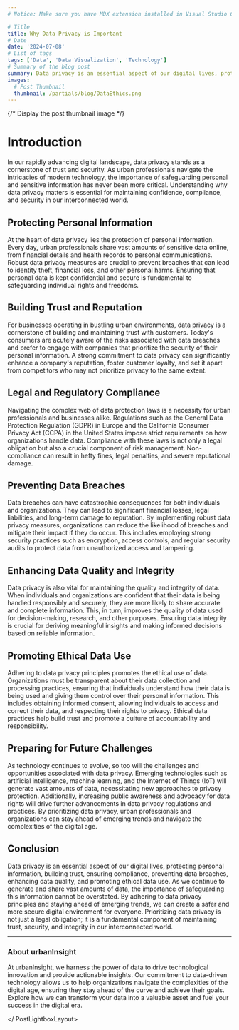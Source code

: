 ```yaml
---
# Notice: Make sure you have MDX extension installed in Visual Studio Code to see syntax highlighting

# Title
title: Why Data Privacy is Important
# Date
date: '2024-07-08'
# List of tags
tags: ['Data', 'Data Visualization', 'Technology']
# Summary of the blog post
summary: Data privacy is an essential aspect of our digital lives, protecting personal information, building trust, ensuring compliance, preventing data breaches, enhancing data quality, and promoting ethical data use.
images:
  # Post Thumbnail
  thumbnail: /partials/blog/DataEthics.png
---
```

<PostLightboxLayout>

{/* Display the post thumbnail image */}
<LightboxThumbnail />


# Introduction

In our rapidly advancing digital landscape, data privacy stands as a cornerstone of trust and security. As urban professionals navigate the intricacies of modern technology, the importance of safeguarding personal and sensitive information has never been more critical. Understanding why data privacy matters is essential for maintaining confidence, compliance, and security in our interconnected world.

## Protecting Personal Information

At the heart of data privacy lies the protection of personal information. Every day, urban professionals share vast amounts of sensitive data online, from financial details and health records to personal communications. Robust data privacy measures are crucial to prevent breaches that can lead to identity theft, financial loss, and other personal harms. Ensuring that personal data is kept confidential and secure is fundamental to safeguarding individual rights and freedoms.

## Building Trust and Reputation

For businesses operating in bustling urban environments, data privacy is a cornerstone of building and maintaining trust with customers. Today's consumers are acutely aware of the risks associated with data breaches and prefer to engage with companies that prioritize the security of their personal information. A strong commitment to data privacy can significantly enhance a company's reputation, foster customer loyalty, and set it apart from competitors who may not prioritize privacy to the same extent.

## Legal and Regulatory Compliance

Navigating the complex web of data protection laws is a necessity for urban professionals and businesses alike. Regulations such as the General Data Protection Regulation (GDPR) in Europe and the California Consumer Privacy Act (CCPA) in the United States impose strict requirements on how organizations handle data. Compliance with these laws is not only a legal obligation but also a crucial component of risk management. Non-compliance can result in hefty fines, legal penalties, and severe reputational damage.

## Preventing Data Breaches

Data breaches can have catastrophic consequences for both individuals and organizations. They can lead to significant financial losses, legal liabilities, and long-term damage to reputation. By implementing robust data privacy measures, organizations can reduce the likelihood of breaches and mitigate their impact if they do occur. This includes employing strong security practices such as encryption, access controls, and regular security audits to protect data from unauthorized access and tampering.

## Enhancing Data Quality and Integrity

Data privacy is also vital for maintaining the quality and integrity of data. When individuals and organizations are confident that their data is being handled responsibly and securely, they are more likely to share accurate and complete information. This, in turn, improves the quality of data used for decision-making, research, and other purposes. Ensuring data integrity is crucial for deriving meaningful insights and making informed decisions based on reliable information.

## Promoting Ethical Data Use

Adhering to data privacy principles promotes the ethical use of data. Organizations must be transparent about their data collection and processing practices, ensuring that individuals understand how their data is being used and giving them control over their personal information. This includes obtaining informed consent, allowing individuals to access and correct their data, and respecting their rights to privacy. Ethical data practices help build trust and promote a culture of accountability and responsibility.

## Preparing for Future Challenges

As technology continues to evolve, so too will the challenges and opportunities associated with data privacy. Emerging technologies such as artificial intelligence, machine learning, and the Internet of Things (IoT) will generate vast amounts of data, necessitating new approaches to privacy protection. Additionally, increasing public awareness and advocacy for data rights will drive further advancements in data privacy regulations and practices. By prioritizing data privacy, urban professionals and organizations can stay ahead of emerging trends and navigate the complexities of the digital age.

## Conclusion

Data privacy is an essential aspect of our digital lives, protecting personal information, building trust, ensuring compliance, preventing data breaches, enhancing data quality, and promoting ethical data use. As we continue to generate and share vast amounts of data, the importance of safeguarding this information cannot be overstated. By adhering to data privacy principles and staying ahead of emerging trends, we can create a safer and more secure digital environment for everyone. Prioritizing data privacy is not just a legal obligation; it is a fundamental component of maintaining trust, security, and integrity in our interconnected world.

---

### About urbanInsight

At urbanInsight, we harness the power of data to drive technological innovation and provide actionable insights. Our commitment to data-driven technology allows us to help organizations navigate the complexities of the digital age, ensuring they stay ahead of the curve and achieve their goals. Explore how we can transform your data into a valuable asset and fuel your success in the digital era.

</ PostLightboxLayout>
